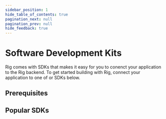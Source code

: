 ```yaml
---
sidebar_position: 1
hide_table_of_contents: true
pagination_next: null
pagination_prev: null
hide_feedback: true
---
```



# Software Development Kits
Rig comes with SDKs that makes it easy for you to conenct your application to the Rig backend. To get started building with Rig, connect your application to one of or SDKs below.

## Prerequisites
<CreateCredential />

## Popular SDKs

<SdkCards />
